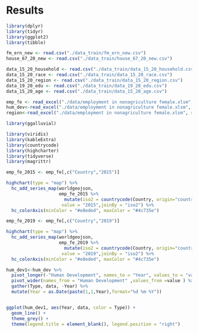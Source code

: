 # Results

```r
library(dplyr)
library(tidyr)
library(ggplot2)
library(tibble)
```


```r
fm_ern_new <- read.csv("./data_train/fm_ern_new.csv")
house_67_20_new <- read.csv("./data_train/house_67_20_new.csv")

data_15_20_household <- read.csv("./data_train/data_15_20_household.csv")
data_15_20_race <- read.csv("./data_train/data_15_20_race.csv")
data_15_20_region <- read.csv("./data_train/data_15_20_region.csv")
data_19_20_edu <- read.csv("./data_train/data_19_20_edu.csv")
data_15_20_age <- read.csv("./data_train/data_15_20_age.csv")

emp_fe <- read_excel("./data/employment in nonagriculture female.xlsm", sheet="Share of employment in nonagric")
hum_dev<-read_excel("./data/employment in nonagriculture female.xlsm", sheet="Human development")
region<-read_excel("./data/employment in nonagriculture female.xlsm", sheet="Region")

```

```r
library(ggalluvial)

library(viridis)
library(kableExtra)
library(countrycode)
library(highcharter)
library(tidyverse)
library(magrittr)
```


```r
emp_fe_2015 <- emp_fe[,c("Country","2015")]

highchart(type = "map") %>%
  hc_add_series_map(worldgeojson,
                    emp_fe_2015 %>% 
                      mutate(iso2 = countrycode(Country, origin="country.name", destination="iso2c")),
                     value = "2015",joinBy = "iso2") %>%
  hc_colorAxis(minColor = "#e8eded", maxColor = "#4c735e")
```
```r
emp_fe_2019 <- emp_fe[,c("Country","2019")]

highchart(type = "map") %>%
  hc_add_series_map(worldgeojson,
                    emp_fe_2019 %>% 
                      mutate(iso2 = countrycode(Country, origin="country.name", destination="iso2c")),
                     value = "2019",joinBy = "iso2") %>%
  hc_colorAxis(minColor = "#e8eded", maxColor = "#4c735e")
```

```r
hum_dev1<-hum_dev %>%
  pivot_longer(-"Human Development", names_to = "Year", values_to = "value") %>%
  pivot_wider(names_from = "Human Development" ,values_from =value ) %>%
  gather(Type, data, -Year) %>%
  mutate(Year = as.Date(paste(1,1,Year),format="%d %m %Y"))


ggplot(hum_dev1, aes(Year, data, color = Type)) + 
  geom_line() +
  theme_grey() +
  theme(legend.title = element_blank(), legend.position = "right")
```

